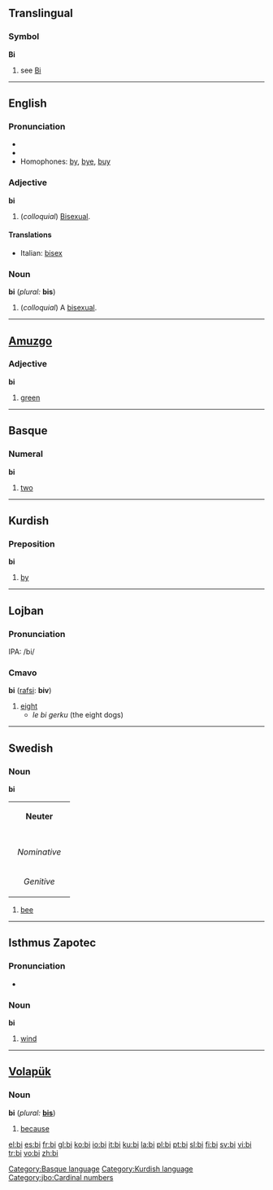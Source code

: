 {{see|Bi|BI|bi-|bī|bí}}
==Translingual==
===Symbol===
'''Bi'''
# see [[Bi]]

----

==English==

===Pronunciation===
*{{IPA|aɪ}}
*{{rhymes|aɪ}}
*Homophones: [[by]], [[bye]], [[buy]]

===Adjective===
'''bi'''

# (''colloquial'') [[bisexual|Bisexual]].

====Translations====
*Italian: [[bisex]]

===Noun===
'''bi''' (''plural:'' '''bis''')

# (''colloquial'') A [[bisexual]].

----

==[[Amuzgo]]==
===Adjective===
'''bi'''

# [[green]]

----

==Basque==
===Numeral===
'''bi'''

# [[two]]

[[Category:Basque language]]

----

==Kurdish==
===Preposition===
'''bi'''

# [[by]]

[[Category:Kurdish language]]

----

==Lojban==

===Pronunciation===
IPA: /bi/

===Cmavo===
'''bi''' ([[rafsi]]: '''biv''')

#[[eight]]
#*''le bi gerku'' (the eight dogs)

[[Category:jbo:Cardinal numbers]]

----

==Swedish==

===Noun===
'''bi'''

{| border=1 cellspacing=0
| bgcolor="#FFFFF0" colspan=5 align=center | '''Neuter'''
|-
|- bgcolor="#FFFFF0" align=center
! rowspan=2 | 
| colspan=2 width=105| Singular 
| colspan=2 | Plural
|- bgcolor="#FFFFF0" align=center
| width=105 | ''Indefinite'' 
| width=105 | ''Definite'' 
| width=105 |  ''Indefinite'' 
|  width=105 | ''Definite''
|- align=center
| width=105 bgcolor="#FFFFF0" | ''Nominative'' 
| [[bi]]
| [[biet]], ([[bit]])
| [[bin]]
| [[bina]]
|- align=center
| width=105 bgcolor="#FFFFF0" | ''Genitive'' 
| [[bis]]
| [[biets]], ([[bits]])
| [[bins]]
| [[binas]]
|}

# [[bee]]

----

==Isthmus Zapotec==
===Pronunciation===
*{{IPA|[ˈbì]}}
===Noun===
'''bi'''

# [[wind]]
----

==[[Volapük]]==

===Noun===
'''bi'''  (''plural:'' '''[[bis]]''')

# [[because]]

[[el:bi]]
[[es:bi]]
[[fr:bi]]
[[gl:bi]]
[[ko:bi]]
[[io:bi]]
[[it:bi]]
[[ku:bi]]
[[la:bi]]
[[pl:bi]]
[[pt:bi]]
[[sl:bi]]
[[fi:bi]]
[[sv:bi]]
[[vi:bi]]
[[tr:bi]]
[[vo:bi]]
[[zh:bi]]